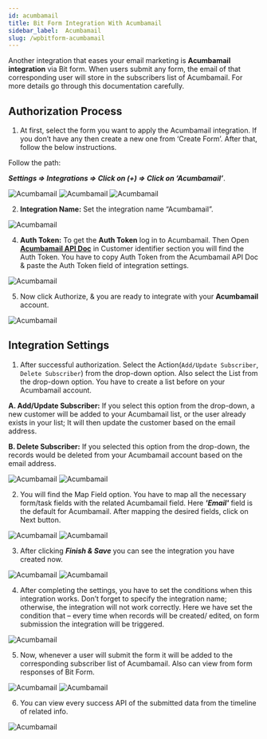 ```yaml
---
id: acumbamail
title: Bit Form Integration With Acumbamail
sidebar_label:  Acumbamail
slug: /wpbitform-acumbamail
---
```


<!-- <Video youtube src="5hDcm4vVwcg" />
<br/> -->

Another integration that eases your email marketing is **Acumbamail integration** via Bit form. When users submit any form, the email of that corresponding user will store in the subscribers list of Acumbamail. For more details go through this documentation carefully.

## Authorization Process
1. At first, select the form you want to apply the Acumbamail integration. If you don’t have any then create a new one from ‘Create Form’.  After that, follow the below instructions. <br/> 

  Follow the path:<br/>

  ***Settings => Integrations =>  Click on (+) => Click on ‘Acumbamail’***.

 <Image src="Acumbamail/create-form" alt="Acumbamail" w="1020" h="300" />
 <Image src="Acumbamail/setting-to-integration" alt="Acumbamail" w="1020" h="250" />
 <Image src="Acumbamail/select-acumbamail" alt="Acumbamail" w="1020" h="300" />


2. **Integration Name:** Set the integration name “Acumbamail”.
 <Image src="Acumbamail/integration-name" alt="Acumbamail" w="1020" h="300" />

4. **Auth Token:** To get the **Auth Token** log in to Acumbamail.  Then Open [**Acumbamail API Doc**](https://acumbamail.com/en/apidoc/) in Customer identifier section you will find the Auth Token. You have to copy Auth Token from the Acumbamail API Doc & paste the Auth Token field of integration settings.
 <Image src="Acumbamail/get-auth-token-from-acumbamail" alt="Acumbamail" w="1020" h="300" />



5. Now click Authorize, & you are ready to integrate with your **Acumbamail** account.

 <Image src="Acumbamail/authorize" alt="Acumbamail" w="1020" h="270" />

## Integration Settings
1. After successful authorization. Select the Action(`Add/Update Subscriber`, `Delete Subscriber`) from the drop-down option. Also select the List from the drop-down option. You have to create a list before on your Acumbamail account. 

  **A. Add/Update Subscriber:** If you select this option from the drop-down, a new customer will be added to your Acumbamail list, or the user already exists in your list; It will then update the customer based on the email address.

  **B. Delete Subscriber:** If you selected this option from the drop-down, the records would be deleted from your Acumbamail account based on the email address.

 <Image src="Acumbamail/select-action" alt="Acumbamail" w="1020" h="300" />
 <Image src="Acumbamail/select-list" alt="Acumbamail" w="1020" h="300" />

2. You will find the Map Field option. You have to map all the necessary form/task fields with the related Acumbamail field. Here ***'Email'*** field is the default for Acumbamail. After mapping the desired fields, click on Next button.

 <Image src="Acumbamail/default-field" alt="Acumbamail" w="1020" h="300" />
 <Image src="Acumbamail/field-mapping" alt="Acumbamail" w="1020" h="300" />

3. After clicking ***Finish & Save*** you can see the integration you have created now. 

 <Image src="Acumbamail/finish-and-save" alt="Acumbamail" w="1020" h="250" />

 <Image src="Acumbamail/acumbamail" alt="Acumbamail" w="1020" h="300" />

4. After completing the settings, you have to set the conditions when this integration works. Don’t forget to specify the integration name; otherwise, the integration will not work correctly. Here we have set the condition that – every time when records will be created/ edited, on form submission the integration will be triggered.

 <Image src="Acumbamail/conditional-logic" alt="Acumbamail" w="1020" h="300" />

5. Now, whenever a user will submit the form it will be added to the corresponding subscriber list of Acumbamail. Also can view from form responses of Bit Form.

 <Image src="Acumbamail/responses" alt="Acumbamail" w="1020" h="250" />
 <Image src="Acumbamail/acumbamail-responses" alt="Acumbamail" w="1020" h="250" />

6. You can view every success API of the submitted data from the timeline of related info.

 <Image src="Acumbamail/releted-info" alt="Acumbamail" w="1020" h="390" />

<!-- 7. If you selected "Delete Subscriber" from Actions, then the records will delete in your Acubamail based on the email address. -->



<Feedback/>